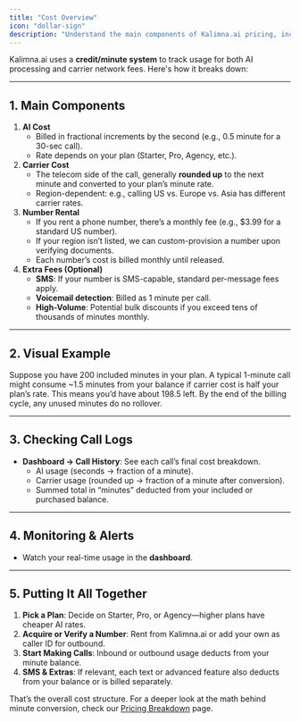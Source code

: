 ```yaml
---
title: "Cost Overview"
icon: "dollar-sign"
description: "Understand the main components of Kalimna.ai pricing, including call minutes, number rentals, and optional fees"
---
```


Kalimna.ai uses a **credit/minute system** to track usage for both AI processing and carrier network fees. Here's how it breaks down:

---

## 1. Main Components

1. **AI Cost**
   - Billed in fractional increments by the second (e.g., 0.5 minute for a 30-sec call).
   - Rate depends on your plan (Starter, Pro, Agency, etc.).
2. **Carrier Cost**
   - The telecom side of the call, generally **rounded up** to the next minute and converted to your plan’s minute rate.
   - Region-dependent: e.g., calling US vs. Europe vs. Asia has different carrier rates.
3. **Number Rental**
   - If you rent a phone number, there’s a monthly fee (e.g., \$3.99 for a standard US number).
   - If your region isn’t listed, we can custom-provision a number upon verifying documents.
   - Each number’s cost is billed monthly until released.
4. **Extra Fees (Optional)**
   - **SMS**: If your number is SMS-capable, standard per-message fees apply.
   - **Voicemail detection**: Billed as 1 minute per call.
   - **High-Volume**: Potential bulk discounts if you exceed tens of thousands of minutes monthly.

---

## 2. Visual Example

Suppose you have 200 included minutes in your plan. A typical 1-minute call might consume ~1.5 minutes from your balance if carrier cost is half your plan’s rate. This means you’d have about 198.5 left. By the end of the billing cycle, any unused minutes do no rollover.

---

## 3. Checking Call Logs

- **Dashboard → Call History**: See each call’s final cost breakdown.
  - AI usage (seconds → fraction of a minute).
  - Carrier usage (rounded up → fraction of a minute after conversion).
  - Summed total in “minutes” deducted from your included or purchased balance.

---

## 4. Monitoring & Alerts

- Watch your real-time usage in the **dashboard**.

---

## 5. Putting It All Together

1. **Pick a Plan**: Decide on Starter, Pro, or Agency—higher plans have cheaper AI rates.
2. **Acquire or Verify a Number**: Rent from Kalimna.ai or add your own as caller ID for outbound.
3. **Start Making Calls**: Inbound or outbound usage deducts from your minute balance.
4. **SMS & Extras**: If relevant, each text or advanced feature also deducts from your balance or is billed separately.

That’s the overall cost structure. For a deeper look at the math behind minute conversion, check our [Pricing Breakdown](/pricing/usage-based) page.